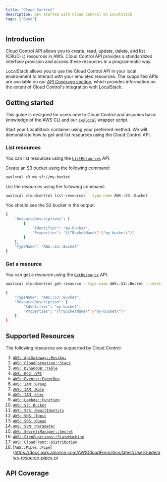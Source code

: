 ```yaml
---
title: "Cloud Control"
description: Get started with Cloud Control on LocalStack
tags: ["Base"]
---
```


## Introduction

Cloud Control API allows you to create, read, update, delete, and list (CRUD-L) resources in AWS. 
Cloud Control API provides a standardized interface provision and access these resources in a programmatic way.

LocalStack allows you to use the Cloud Control API in your local environment to interact with your emulated resources.
The supported APIs are available on our [API Coverage section](#api-coverage), which provides information on the extent of Cloud Control's integration with LocalStack.

## Getting started

This guide is designed for users new to Cloud Control and assumes basic knowledge of the AWS CLI and our [`awslocal`](https://github.com/localstack/awscli-local) wrapper script.

Start your LocalStack container using your preferred method.
We will demonstrate how to get and list resources using the Cloud Control API.

### List resources

You can list resources using the [`ListResources`](https://docs.aws.amazon.com/cloudcontrolapi/latest/APIReference/API_ListResources.html) API.

Create an S3 bucket using the following command:

```bash
awslocal s3 mb s3://my-bucket
```

List the resources using the following command:

```bash
awslocal cloudcontrol list-resources --type-name AWS::S3::Bucket
```

You should see the S3 bucket in the output.

```bash title="Output"
{
    "ResourceDescriptions": [
        {
            "Identifier": "my-bucket",
            "Properties": "{\"BucketName\":\"my-bucket\"}"
        }
    ],
    "TypeName": "AWS::S3::Bucket"
}
```

### Get a resource

You can get a resource using the [`GetResource`](https://docs.aws.amazon.com/cloudcontrolapi/latest/APIReference/API_GetResource.html) API.

```bash
awslocal cloudcontrol get-resource --type-name AWS::S3::Bucket --identifier my-bucket
```

```bash title="Output"
{
    "TypeName": "AWS::S3::Bucket",
    "ResourceDescription": {
        "Identifier": "my-bucket",
        "Properties": "{\"BucketName\":\"my-bucket\"}"
    }
}
```

## Supported Resources

The following resources are supported by Cloud Control:

1. [`AWS::ApiGateway::RestApi`](https://docs.aws.amazon.com/AWSCloudFormation/latest/UserGuide/aws-resource-apigateway-restapi.html)
2. [`AWS::CloudFormation::Stack`](https://docs.aws.amazon.com/AWSCloudFormation/latest/UserGuide/aws-resource-cloudformation-stack.html)
3. [`AWS::DynamoDB::Table`](https://docs.aws.amazon.com/AWSCloudFormation/latest/UserGuide/aws-resource-dynamodb-table.html)
4. [`AWS::EC2::VPC`](https://docs.aws.amazon.com/AWSCloudFormation/latest/UserGuide/aws-resource-ec2-vpc.html)
5. [`AWS::Events::EventBus`](https://docs.aws.amazon.com/AWSCloudFormation/latest/UserGuide/aws-resource-events-eventbus.html)
6. [`AWS::IAM::Group`](https://docs.aws.amazon.com/AWSCloudFormation/latest/UserGuide/aws-resource-iam-group.html)
7. [`AWS::IAM::Role`](https://docs.aws.amazon.com/AWSCloudFormation/latest/UserGuide/aws-resource-iam-role.html)
8. [`AWS::IAM::User`](https://docs.aws.amazon.com/AWSCloudFormation/latest/UserGuide/aws-resource-iam-user.html)
9. [`AWS::Lambda::Function`](https://docs.aws.amazon.com/AWSCloudFormation/latest/UserGuide/aws-resource-lambda-function.html)
10. [`AWS::S3::Bucket`](https://docs.aws.amazon.com/AWSCloudFormation/latest/UserGuide/aws-resource-s3-bucket.html)
11. [`AWS::SES::EmailIdentity`](https://docs.aws.amazon.com/AWSCloudFormation/latest/UserGuide/aws-resource-ses-emailidentity.html)
12. [`AWS::SNS::Topic`](https://docs.aws.amazon.com/AWSCloudFormation/latest/UserGuide/aws-resource-sns-topic.html)
13. [`AWS::SQS::Queue`](https://docs.aws.amazon.com/AWSCloudFormation/latest/UserGuide/aws-resource-sqs-queue.html)
14. [`AWS::SSM::Parameter`](https://docs.aws.amazon.com/AWSCloudFormation/latest/UserGuide/aws-resource-ssm-parameter.html)
15. [`AWS::SecretsManager::Secret`](https://docs.aws.amazon.com/AWSCloudFormation/latest/UserGuide/aws-resource-secretsmanager-secret.html)
16. [`AWS::StepFunctions::StateMachine`](https://docs.aws.amazon.com/AWSCloudFormation/latest/UserGuide/aws-resource-stepfunctions-statemachine.html)
17. [`AWS::CloudFront::Distribution`](https://docs.aws.amazon.com/AWSCloudFormation/latest/UserGuide/aws-resource-cloudfront-distribution.html)
18. [`AWS::Pipes::Pipe`](https://docs.aws.amazon.com/AWSCloudFormation/latest/UserGuide/aws-resource-pipes-pi

## API Coverage

<FeatureCoverage service="cloudcontrol" client:load />
